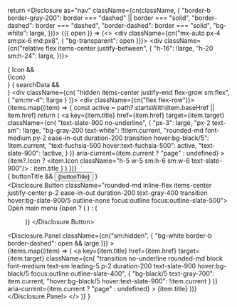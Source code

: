 
  return <Disclosure
      as="nav"
      className={cn(className, {
        "border-b border-gray-200": border === "dashed" || border === "solid",
        "border-dashed": border === "dashed",
        "border-dashed": border === "solid",
        "bg-white": large,
      })}>
    {({ open }) => (<>
      <div
        className={cn("mx-auto px-4 sm:px-6 md:px8", {
          "bg-transparent": open
        })}>
        <div className={cn("relative flex items-center justify-between", {
            "h-16": !large,
            "h-20 sm:h-24": large,
          })}>
          <div className="flex flex-1 items-center justify-start. gap-4">
            { Icon && <div className="flex items-center flex-shrink-0 pl-1 sm:pl-0">{Icon}</div> }
            { searchData &&
              <div className="hidden sm:block flex-grow max-w-[400px]">
                <Search data={searchData} />
              </div>
            }
            <div className={cn(
                "hidden items-center justify-end flex-grow sm:flex",
                { "sm:mr-4": !large }
              )}>
              <div className={cn("flex flex-row")}>
                {items.map((item) => {
                  const active = path?.startsWith(item.baseHref || item.href)
                  return (
                    <a
                      key={item.title}
                      href={item.href}
                      target={item.target}
                      className={cn(
                          "text-slate-900 no-underline",
                          {
                            "px-3": large,
                            "px-2 text-sm": !large,
                            "bg-gray-200 text-white": !!item.current,
                            "rounded-md font-medium py-2 ease-in-out duration-200 transition hover:bg-black/5": !item.current,
                            "text-fuchsia-500 hover:text-fuchsia-500": active,
                            "text-slate-900": !active,
                          }
                        )}
                      aria-current={item.current ? "page" : undefined}
                    >
                      {item?.Icon ?
                        <item.Icon className="h-5 w-5 sm:h-6 sm:w-6 text-slate-900"/> :
                        item.title
                      }
                    </a>
                  )
                })}
              </div>
            </div>
          </div>
          { buttonTitle &&
            <Button size="sm" Component="a" href={buttonHref} target="_blank">{buttonTitle}</Button>
          }
          <div
            className="ml-2 flex items-center sm:hidden">
            <Disclosure.Button className="rounded-md inline-flex items-center justify-center p-2 ease-in-out duration-200 text-gray-400 transition hover:bg-slate-900/5 outline-none focus:outline focus:outline-slate-500">
              <span className="sr-only">Open main menu</span>
              {open ? (
                <Close
                  className="block h-6 w-6 text-slate-900"
                  aria-hidden="true"
                />
              ) : (
                <Menu
                  className="block h-6 w-6 text-slate-900"
                  aria-hidden="true"
                />
              )}
            </Disclosure.Button>
          </div>
        </div>
      </div>
      <Disclosure.Panel
        className={cn("sm:hidden", {
          "bg-white border-b border-dashed": open && large
        })}
      >
        <div className="mb-2 px-4 pt-2 pb-4 space-y-1">
          {items.map((item) => (
            <a
              key={item.title}
              href={item.href}
              target={item.target}
              className={cn(
                "transition no-underline rounded-md block font-medium text-sm leading-5 p-2 duration-200 text-slate-900 hover:bg-black/5 focus:outline outline-slate-400",
                {
                  "bg-black/5 text-gray-700": item.current,
                  "hover:bg-black/5 hover:text-slate-900": !item.current
                }
              )}
              aria-current={item.current ? "page" : undefined}
            >
              {item.title}
            </a>
          ))}
        </div>
      </Disclosure.Panel>
    </>
  )}
  </Disclosure>
}
